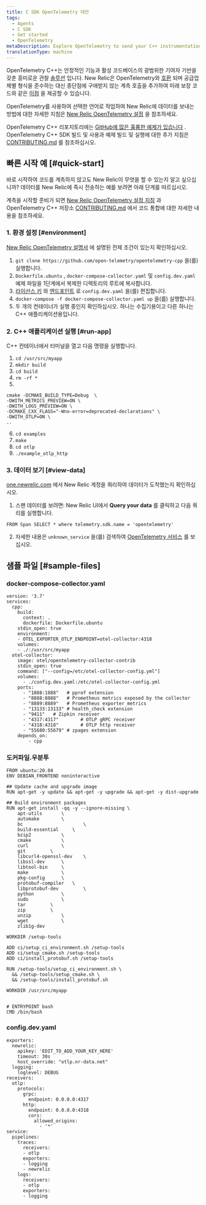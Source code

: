 ```yaml
---
title: C SDK OpenTelemetry 대안
tags:
  - Agents
  - C SDK
  - Get started
  - OpenTelemetry
metaDescription: Explore OpenTelemetry to send your C++ instrumentation data to New Relic.
translationType: machine
---
```


OpenTelemetry C++는 안정적인 기능과 활성 코드베이스의 광범위한 기여자 기반을 갖춘 흥미로운 관찰 [솔루션](https://github.com/open-telemetry/opentelemetry-cpp) 입니다. New Relic은 OpenTelemetry와 [호환](/docs/integrations/open-source-telemetry-integrations/opentelemetry/introduction-opentelemetry-new-relic/) 되며 공급업체별 형식을 준수하는 대신 종단점에 구애받지 않는 계측 호출을 추가하여 미래 보장 코드와 같은 [이점](/docs/more-integrations/open-source-telemetry-integrations/opentelemetry/opentelemetry-introduction/) 을 제공할 수 있습니다.

OpenTelemetry를 사용하여 선택한 언어로 작업하여 New Relic에 데이터를 보내는 방법에 대한 자세한 지침은 [New Relic OpenTelemetry 설정](/docs/more-integrations/open-source-telemetry-integrations/opentelemetry/opentelemetry-setup/) 을 참조하세요.

OpenTelemetry C++ 리포지토리에는 [GitHub에 많은 훌륭한 예제가 있습니다](https://github.com/open-telemetry/opentelemetry-cpp/tree/main/examples) . OpenTelemetry C++ SDK 빌드 및 사용과 예제 빌드 및 실행에 대한 추가 지침은 [CONTRIBUTING.md](https://github.com/open-telemetry/opentelemetry-cpp/blob/main/CONTRIBUTING.md) 를 참조하십시오.

## 빠른 시작 예 [#quick-start]

바로 시작하여 코드를 계측하지 않고도 New Relic이 무엇을 할 수 있는지 알고 싶으십니까? 데이터를 New Relic에 즉시 전송하는 예를 보려면 아래 단계를 따르십시오.

계측을 시작할 준비가 되면 [New Relic OpenTelemetry 설정 지침](/docs/more-integrations/open-source-telemetry-integrations/opentelemetry/opentelemetry-setup/) 과 OpenTelemetry C++ 저장소 [CONTRIBUTING.md](https://github.com/open-telemetry/opentelemetry-cpp/blob/main/CONTRIBUTING.md) 에서 코드 통합에 대한 자세한 내용을 참조하세요.

### 1. 환경 설정 [#environment]

[New Relic OpenTelemetry 설명서](/docs/more-integrations/open-source-telemetry-integrations/opentelemetry/opentelemetry-setup/#prereqs) 에 설명된 전제 조건이 있는지 확인하십시오.

1. `git clone https://github.com/open-telemetry/opentelemetry-cpp` 을(를) 실행합니다.
2. `Dockerfile.ubuntu` , `docker-compose-collector.yaml` 및 `config.dev.yaml` 예제 파일을 1단계에서 복제한 디렉토리의 루트에 복사합니다.
3. [라이선스 키](/docs/apis/intro-apis/new-relic-api-keys/#ingest-license-key) 와 [엔드포인트](/docs/more-integrations/open-source-telemetry-integrations/opentelemetry/opentelemetry-setup/#review-settings) 로 `config.dev.yaml` 을(를) 편집합니다.
4. `docker-compose -f docker-compose-collector.yaml up` 을(를) 실행합니다.
5. 두 개의 컨테이너가 실행 중인지 확인하십시오. 하나는 수집기용이고 다른 하나는 C++ 애플리케이션용입니다.

### 2. C++ 애플리케이션 실행 [#run-app]

C++ 컨테이너에서 터미널을 열고 다음 명령을 실행합니다.

1. `cd /usr/src/myapp`
2. `mkdir build`
3. `cd build`
4. `rm -rf *`
5.

```
cmake -DCMAKE_BUILD_TYPE=Debug  \
-DWITH_METRICS_PREVIEW=ON \
-DWITH_LOGS_PREVIEW=ON \
-DCMAKE_CXX_FLAGS="-Wno-error=deprecated-declarations" \
-DWITH_OTLP=ON \
..
```

6. `cd examples`
7. `make`
8. `cd otlp`
9. `./example_otlp_http`

### 3. 데이터 보기 [#view-data]

[one.newrelic.com](https://one.newrelic.com) 에서 New Relic 계정을 쿼리하여 데이터가 도착했는지 확인하십시오.

1. 스팬 데이터를 보려면: New Relic UI에서 **Query your data** 를 클릭하고 다음 쿼리를 실행합니다.

```
FROM Span SELECT * where telemetry.sdk.name = 'opentelemetry'
```

2. 자세한 내용은 `unknown_service` 을(를) 검색하여 [OpenTelemetry 서비스](/docs/more-integrations/open-source-telemetry-integrations/opentelemetry/opentelemetry-view-your-data#explorer) 를 보십시오.

## 샘플 파일 [#sample-files]

### docker-compose-collector.yaml

```
version: '3.7'
services:
  cpp:
    build:
      context: .
      dockerfile: Dockerfile.ubuntu
    stdin_open: true
    environment:
    - OTEL_EXPORTER_OTLP_ENDPOINT=otel-collector:4318
    volumes:
    - ./:/usr/src/myapp
  otel-collector:
    image: otel/opentelemetry-collector-contrib
    stdin_open: true
    command: ["--config=/etc/otel-collector-config.yml"]
    volumes:
      - ./config.dev.yaml:/etc/otel-collector-config.yml
    ports:
      - "1888:1888"   # pprof extension
      - "8888:8888"   # Prometheus metrics exposed by the collector
      - "8889:8889"   # Prometheus exporter metrics
      - "13133:13133" # health_check extension
      - "9411"   # Zipkin receiver
      - "4317:4317"        # OTLP gRPC receiver
      - "4318:4318"        # OTLP http receiver
      - "55680:55679" # zpages extension
    depends_on:
        - cpp
```

### 도커파일.우분투

```
FROM ubuntu:20.04
ENV DEBIAN_FRONTEND noninteractive

## Update cache and upgrade image
RUN apt-get -y update && apt-get -y upgrade && apt-get -y dist-upgrade

## Build environment packages
RUN apt-get install -qq -y --ignore-missing \
	apt-utils		\
	automake		\
	bc                      \
	build-essential		\
	bzip2			\
	cmake			\
	curl			\
	git			\
	libcurl4-openssl-dev	\
	libssl-dev		\
	libtool-bin		\
	make			\
	pkg-config		\
	protobuf-compiler	\
	libprotobuf-dev         \
	python			\
	sudo			\
	tar			\
	zip			\
	unzip			\
	wget			\
	zlib1g-dev

WORKDIR /setup-tools

ADD ci/setup_ci_environment.sh /setup-tools
ADD ci/setup_cmake.sh /setup-tools
ADD ci/install_protobuf.sh /setup-tools

RUN /setup-tools/setup_ci_environment.sh \
  && /setup-tools/setup_cmake.sh \
  && /setup-tools/install_protobuf.sh

WORKDIR /usr/src/myapp


# ENTRYPOINT bash
CMD /bin/bash
```

### config.dev.yaml

```
exporters:
  newrelic:
    apikey: 'EDIT_TO_ADD_YOUR_KEY_HERE'
    timeout: 30s
    host_override: "otlp.nr-data.net"
  logging:
    loglevel: DEBUG
receivers:
  otlp:
    protocols:
      grpc:
        endpoint: 0.0.0.0:4317
      http:
        endpoint: 0.0.0.0:4318
        cors:
          allowed_origins:
            - '*'
service:
  pipelines:
    traces:
      receivers:
      - otlp
      exporters:
      - logging
      - newrelic
    logs:
      receivers:
      - otlp
      exporters:
      - logging
```